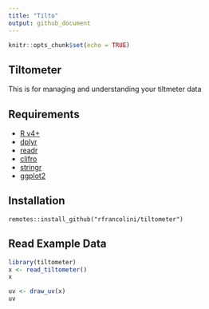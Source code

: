 ```yaml
---
title: "Tilto"
output: github_document
---
```


```r
knitr::opts_chunk$set(echo = TRUE)
```

## Tiltometer

This is for managing and understanding your tiltmeter data

## Requirements

  + [R v4+](https://www.r-project.org/)
  + [dplyr](https://CRAN.R-project.org/package=dplyr)
  + [readr](https://CRAN.R-project.org/package=readr)
  + [clifro](https://CRAN.R-project.org/package=clifro)
  + [stringr](https://CRAN.R-project.org/package=stringr)
  + [ggplot2](https://CRAN.R-project.org/package=ggplot2)

## Installation

```
remotes::install_github("rfrancolini/tiltometer")
```

## Read Example Data

```r
library(tiltometer)
x <- read_tiltometer()
x
```

```r
uv <- draw_uv(x)
uv
```
